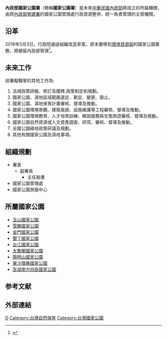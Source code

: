 {{ROC central government reform}}
{{中華民國政府部門基礎資訊
|部門名稱       = 內政部國家公園署
|外文名稱       = 
|外文語言       = 
|部門標誌       = 
|代表圖像       = 
|代表圖像名稱   = 
|首長職銜       = 
|首長姓名       = 
|副首長職銜     = 
|副首長姓名     = 
|副首長姓名二   = 
|秘書長職銜     = 
|秘書長姓名     = 
|任命者姓名     = 
|成立日期       = 未定
|前身機關       = 
|機關類型       = [[中華民國中央行政機關|中央三級行政機關]]
|所屬部門       = 內政部
|組織編制       = 
|附屬機關       = 
|授權法源       = 
|員額任期       = 
|員額           = 
|年度預算額     = 
|地址           = 
|網站           = 
|備註           = 
}}
'''內政部國家公園署'''（簡稱'''國家公園署'''）是未來[[中華民國|中華民國]][[中華民國內政部|內政部]]將成立的所屬機關，由原[[內政部營建署|內政部營建署]]的國家公園管理處行政資源整併，統一負責管理的主管機關。

== 沿革 ==
2018年5月3日，行政院通過組織改造草案，原本要移到[[環境資源部|環境資源部]]的國家公園業務，將續留內政部管理<ref>{{Cite web |url=https://www.rti.org.tw/news/view/id/408320 |title=成立國家公園署 營建署：發揮最大管理效果 |accessdate=2019-08-18 |archive-date=2019-08-18 |archive-url=https://web.archive.org/web/20190818034457/https://www.rti.org.tw/news/view/id/408320 |dead-url=no }}</ref>。

== 未來工作 ==
該署擬職掌的其他工作為:
#法規政策研擬、修訂及闡釋,政策制定和規劃。
#國家公園、濕地區域範圍選定、劃定、變更、廢止。
#國家公園、濕地保育計畫審核、督導及推動。
#國家公園環境景觀、建築風貌、設施維護等工程審核、督導及推動。
#國家公園環境教育、人才培育訓練、解說服務與生態旅遊審核、督導及推動。
#國家公園自然資源或人文資產調查、研究、審核、督導及推動。
#全國公園綠地政策研議及規劃。
#其他有關國家公園及濕地事項。

== 組織規劃 ==
*署長
**副署長
***主任秘書
*國家公園管理處
*國家公園旅服中心

== 所屬國家公園 ==
*[[玉山國家公園|玉山國家公園]]
*[[雪霸國家公園|雪霸國家公園]]
*[[金門國家公園|金門國家公園]]
*[[墾丁國家公園|墾丁國家公園]]
*[[台江國家公園|台江國家公園]]
*[[太魯閣國家公園|太魯閣國家公園]]
*[[陽明山國家公園|陽明山國家公園]]
*[[東沙環礁國家公園|東沙環礁國家公園]]
*[[澎湖南方四島國家公園|澎湖南方四島國家公園]]

==参考文献==
{{Reflist}}

==外部連結==

{{中華民國內政部}}
{{臺灣國家公園}}

[[Category:中華民國內政部|D]]
[[Category:台灣自然保育|Category:台灣自然保育]]
[[Category:台灣國家公園|Category:台灣國家公園]]